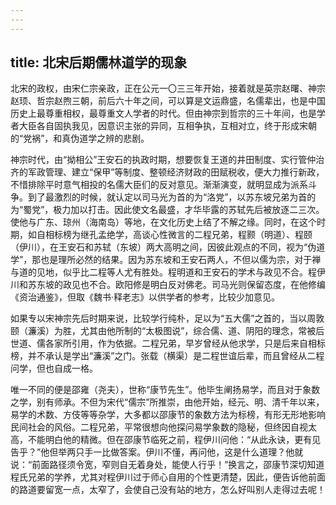 ```yaml
---
---
---
```

title: 北宋后期儒林道学的现象
---




北宋的政权，由宋仁宗亲政，正在公元一〇三三年开始，接着就是英宗赵曙、神宗赵顼、哲宗赵煦三朝，前后六十年之间，可以算是文运鼎盛，名儒辈出，也是中国历史上最尊重相权，最尊重文人学者的时代。但由神宗到哲宗的三十年间，也是学者大臣各自固执我见，因意识主张的异同，互相争执，互相对立，终于形成宋朝的“党祸”，和真伪道学之辨的悲剧。

神宗时代，由“拗相公”王安石的执政时期，想要恢复王道的井田制度、实行管仲治齐的军政管理、建立“保甲”等制度、整顿经济财政的田赋税收，便大力推行新政，不惜排除平时意气相投的名儒大臣们的反对意见。渐渐演变，就明显成为派系斗争。到了最激烈的时候，就认定以司马光为首的为“洛党”，以苏东坡兄弟为首的为“蜀党”，极力加以打击。因此使文名最盛，才华毕露的苏轼先后被放逐二三次。使他与广东、琼州（海南岛）等地，在文化历史上结了不解之缘。同时，在这个时期，如自相标榜为继孔孟绝学，高谈心性微言的二程兄弟，程颢（明道）、程颐（伊川），在王安石和苏轼（东坡）两大高明之间，因彼此观点的不同，视为“伪道学”，那也是理所必然的结果。因为苏东坡和王安石两人，不但以儒为宗，对于禅与道的见地，似乎比二程等人尤有胜处。程明道和王安石的学术与政见不合。程伊川和苏东坡的政见也不合。欧阳修是明白反对佛老。司马光则保留态度，在他修编《资治通鉴》，但取《魏书·释老志》以供学者的参考，比较少加意见。

如果专以宋神宗先后时期来说，比较学行纯朴，足以为“五大儒”之首的，当以周敦颐（濂溪）为胜，尤其由他所制的“太极图说”，综合儒、道、阴阳的理念，常被后世道、儒各家所引用，作为依据。二程兄弟，早岁曾经从他求学，只是后来自相标榜，并不承认是学出“濂溪”之门。张载（横渠）是二程世谊后辈，而且曾经从二程问学，但也自成一格。

唯一不同的便是邵雍（尧夫），世称“康节先生”。他毕生阐扬易学，而且对于象数之学，别有师承。不但为宋代“儒宗”所推崇，由他开始，经元、明、清千年以来，易学的术数、方伎等等杂学，大多都以邵康节的象数方法为标榜，有形无形地影响民间社会的风俗。二程兄弟，平常很想向他探问易学象数的隐秘，但终因自视太高，不能明白他的精微。但在邵康节临死之前，程伊川问他：“从此永诀，更有见告乎？”他但举两只手一比做答案。伊川不懂，再问他，这是什么道理？他就说：“前面路径须令宽，窄则自无着身处，能使人行乎！”换言之，邵康节深切知道程氏兄弟的学养，尤其对程伊川过于师心自用的个性更清楚，因此，便告诉他前面的路道要留宽一点，太窄了，会使自己没有站的地方，怎么好叫别人走得过去呢！